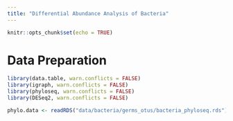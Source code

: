 ```yaml
---
title: "Differential Abundance Analysis of Bacteria"
---
```

<script>
$(document).ready(function() {
  $items = $('div#TOC li');
  $items.each(function(idx) {
    num_ul = $(this).parentsUntil('#TOC').length;
    $(this).css({'text-indent': num_ul * 10, 'padding-left': 0});
  });

});
</script>


```r
knitr::opts_chunk$set(echo = TRUE)
```

# Data Preparation

```r
library(data.table, warn.conflicts = FALSE)
library(igraph, warn.conflicts = FALSE)
library(phyloseq, warn.conflicts = FALSE)
library(DESeq2, warn.conflicts = FALSE)
```

```r
phylo.data <- readRDS("data/bacteria/germs_otus/bacteria_phyloseq.rds")
```



